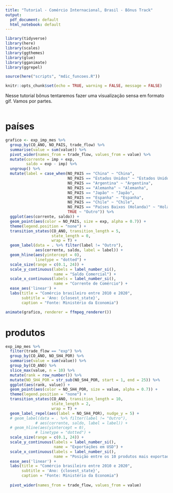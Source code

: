 ```yaml
---
title: "Tutorial - Comércio Internacional, Brasil - Bônus Track"
output:
  pdf_document: default
  html_notebook: default
---
```



```r
library(tidyverse)
library(here)
library(scales)
library(ggthemes)
library(glue)
library(gganimate)
library(ggrepel)

source(here("scripts", "mdic_funcoes.R"))

knitr::opts_chunk$set(echo = TRUE, warning = FALSE, message = FALSE)
```


Nesse tutorial bônus tentaremos fazer uma visualização sensa em formato gif. Vamos por partes.


```r

```


# países

```r

grafico <- exp_imp_mes %>%
  group_by(CO_ANO, NO_PAIS, trade_flow) %>%
  summarise(value = sum(value)) %>%
  pivot_wider(names_from = trade_flow, values_from = value) %>%
  mutate(corrente = imp + exp,
         saldo = exp - imp) %>%
  ungroup() %>% 
  mutate(label = case_when(NO_PAIS == "China" ~ "China",
                           NO_PAIS == "Estados Unidos" ~ "Estados Unidos",
                           NO_PAIS == "Argentina" ~ "Argentina",
                           NO_PAIS == "Alemanha" ~ "Alemanha",
                           NO_PAIS == "Japão" ~ "Japão",
                           NO_PAIS == "Espanha" ~ "Espanha",
                           NO_PAIS == "Chile" ~ "Chile",
                           NO_PAIS == "Países Baixos (Holanda)" ~ "Holanda",
                           TRUE ~ "Outro")) %>% 
  ggplot(aes(corrente, saldo)) +
  geom_point(aes(color = NO_PAIS, size = exp, alpha = 0.7)) +
  theme(legend.position = "none") +
  transition_states(CO_ANO, transition_length = 5,
                    state_length = 0,
                    wrap = T) +
  geom_label(data = . %>% filter(label != "Outro"),
             aes(corrente, saldo, label = label)) +
  geom_hline(aes(yintercept = 0),
             linetype = "dotted") +
  scale_size(range = c(0.1, 24)) +
  scale_y_continuous(labels = label_number_si(),
                     name = "Saldo Comercial") +
  scale_x_continuous(labels = label_number_si(),
                     name = "Corrente de Comércio") +
  ease_aes('linear') +
  labs(title = "Comércio brasileiro entre 2010 e 2020",
       subtitle = 'Ano: {closest_state}',
       caption = "Fonte: Ministério da Economia")

animate(grafico, renderer = ffmpeg_renderer())

```

# produtos


```r
exp_imp_mes %>%
  filter(trade_flow == "exp") %>%
  group_by(CO_ANO, NO_SH4_POR) %>%
  summarise(value = sum(value)) %>%
  group_by(CO_ANO) %>% 
  slice_max(value, n = 10) %>%
  mutate(rank = row_number()) %>% 
  mutate(NO_SH4_POR = str_sub(NO_SH4_POR, start = 1, end = 25)) %>%
  ggplot(aes(rank, value)) +
  geom_point(aes(color = NO_SH4_POR, size = value, alpha = 0.7)) +
  theme(legend.position = "none") +
  transition_states(CO_ANO, transition_length = 10,
                    state_length = 2,
                    wrap = T) +
  geom_label_repel(aes(label = NO_SH4_POR), nudge_y = 5) +
  # geom_label(data = . %>% filter(label != "Outro"),
             # aes(corrente, saldo, label = label)) +
  # geom_hline(aes(yintercept = 0),
             # linetype = "dotted") +
  scale_size(range = c(0.1, 24)) +
  scale_y_continuous(labels = label_number_si(),
                     name = "Exportações em USD") +
  scale_x_continuous(labels = label_number_si(),
                     name = "Posição entre os 10 produtos mais exportados") +
  ease_aes('linear') +
  labs(title = "Comércio brasileiro entre 2010 e 2020",
       subtitle = 'Ano: {closest_state}',
       caption = "Fonte: Ministério da Economia")
  
  pivot_wider(names_from = trade_flow, values_from = value)
```



